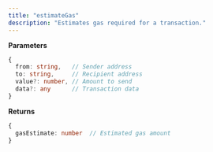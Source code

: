 ```yaml
---
title: "estimateGas"
description: "Estimates gas required for a transaction."
---
```


**Parameters**
```typescript
{
  from: string,   // Sender address
  to: string,     // Recipient address
  value?: number, // Amount to send
  data?: any      // Transaction data
}
```

**Returns**
```typescript
{
  gasEstimate: number  // Estimated gas amount
}
```


